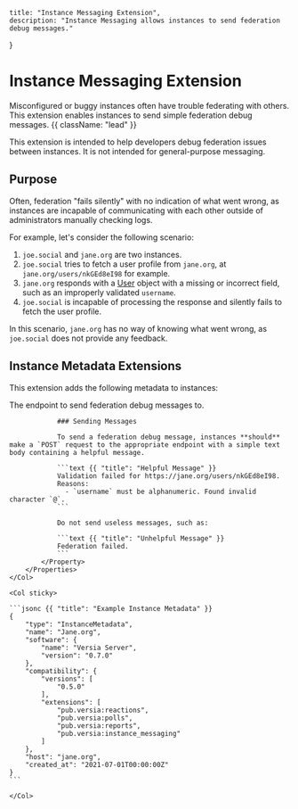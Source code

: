     title: "Instance Messaging Extension",
    description: "Instance Messaging allows instances to send federation debug messages."
}

# Instance Messaging Extension

Misconfigured or buggy instances often have trouble federating with others. This extension enables instances to send simple federation debug messages. {{ className: "lead" }}

<Note>
    This extension is intended to help developers debug federation issues between instances. It is not intended for general-purpose messaging.
</Note>

## Purpose

Often, federation "fails silently" with no indication of what went wrong, as instances are incapable of communicating with each other outside of administrators manually checking logs.

For example, let's consider the following scenario:
1. `joe.social` and `jane.org` are two instances.
2. `joe.social` tries to fetch a user profile from `jane.org`, at `jane.org/users/nkGEd8eI98` for example.
3. `jane.org` responds with a [User](/entities/user) object with a missing or incorrect field, such as an improperly validated `username`.
4. `joe.social` is incapable of processing the response and silently fails to fetch the user profile.

In this scenario, `jane.org` has no way of knowing what went wrong, as `joe.social` does not provide any feedback.

## Instance Metadata Extensions

This extension adds the following metadata to instances:

<Row>
    <Col>
        <Properties name="InstanceMessagingExtension">
            <Property name="endpoint" type="string" required={true}>
                The endpoint to send federation debug messages to.

                ### Sending Messages

                To send a federation debug message, instances **should** make a `POST` request to the appropriate endpoint with a simple text body containing a helpful message.

                ```text {{ "title": "Helpful Message" }}
                Validation failed for https://jane.org/users/nkGEd8eI98.
                Reasons:
                  - `username` must be alphanumeric. Found invalid character `@`.
                ```

                Do not send useless messages, such as:

                ```text {{ "title": "Unhelpful Message" }}
                Federation failed.
                ```
            </Property>
        </Properties>
    </Col>

    <Col sticky>

    ```jsonc {{ "title": "Example Instance Metadata" }}
    {
        "type": "InstanceMetadata",
        "name": "Jane.org",
        "software": {
            "name": "Versia Server",
            "version": "0.7.0"
        },
        "compatibility": {
            "versions": [
                "0.5.0"
            ],
            "extensions": [
                "pub.versia:reactions",
                "pub.versia:polls",
                "pub.versia:reports",
                "pub.versia:instance_messaging"
            ]
        },
        "host": "jane.org",
        "created_at": "2021-07-01T00:00:00Z"
    }
    ```

    </Col>
</Row>